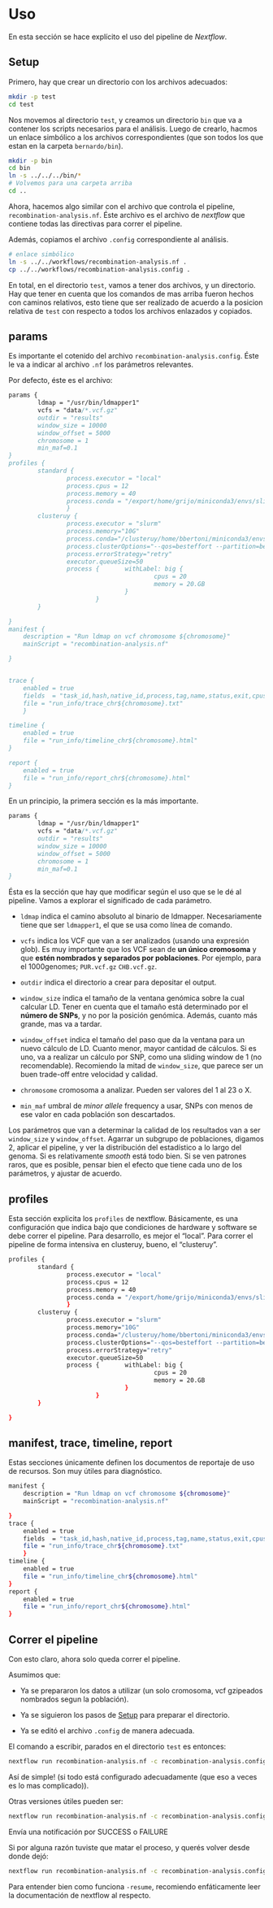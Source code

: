 # Uso

En esta sección se hace explícito el uso del pipeline de _Nextflow_.

## Setup{#setup}

Primero, hay que crear un directorio con los archivos adecuados:

```bash
mkdir -p test
cd test
```

Nos movemos al directorio `test`, y creamos un directorio `bin` que va a contener los scripts necesarios para el análisis. Luego de crearlo, hacmos un enlace simbólico a los archivos correspondientes (que son todos los que estan en la carpeta `bernardo/bin`).


```bash
mkdir -p bin
cd bin
ln -s ../../../bin/*
# Volvemos para una carpeta arriba
cd ..
```

Ahora, hacemos algo similar con el archivo que controla el pipeline,  `recombination-analysis.nf`. Éste archivo es el archivo de _nextflow_ que contiene todas las directivas para correr el pipeline.

Además, copiamos el archivo `.config` correspondiente al análisis.

```bash
# enlace simbólico
ln -s ../../workflows/recombination-analysis.nf .
cp ../../workflows/recombination-analysis.config .
```



En total, en el directorio `test`, vamos a tener dos archivos, y un directorio. Hay que tener en cuenta que los comandos de mas arriba fueron hechos con caminos relativos, esto tiene que ser realizado de acuerdo a la posicion relativa de `test` con respecto a todos los archivos enlazados y copiados.

## params


Es importante el cotenido del archivo `recombination-analysis.config`. Éste le va a indicar al archivo `.nf` los parámetros relevantes.

Por defecto, éste es el archivo:

```css
params {
        ldmap = "/usr/bin/ldmapper1"
        vcfs = "data/*.vcf.gz"
        outdir = "results"
        window_size = 10000
        window_offset = 5000
        chromosome = 1
        min_maf=0.1
}
profiles {
        standard {
                process.executor = "local"
                process.cpus = 12
                process.memory = 40
                process.conda = "/export/home/grijo/miniconda3/envs/slim"
                }
        clusteruy {
                process.executor = "slurm"
                process.memory="10G"
                process.conda="/clusteruy/home/bbertoni/miniconda3/envs/bernardo"
                process.clusterOptions="--qos=besteffort --partition=besteffort"
                process.errorStrategy="retry"
                executor.queueSize=50
                process {       withLabel: big {
                                        cpus = 20
                                        memory = 20.GB
                                }
                        }
        }

}
manifest {
    description = "Run ldmap on vcf chromosome ${chromosome}"
    mainScript = "recombination-analysis.nf"

}


trace {
    enabled = true
    fields  = "task_id,hash,native_id,process,tag,name,status,exit,cpus,start,complete,realtime,%cpu,%mem"
    file = "run_info/trace_chr${chromosome}.txt"
    }

timeline {
    enabled = true
    file = "run_info/timeline_chr${chromosome}.html"
}

report {
    enabled = true
    file = "run_info/report_chr${chromosome}.html"
}

```


En un principio, la primera sección es la más importante. 

```css
params {
        ldmap = "/usr/bin/ldmapper1"
        vcfs = "data/*.vcf.gz"
        outdir = "results"
        window_size = 10000
        window_offset = 5000
        chromosome = 1
        min_maf=0.1
}
```

Ésta es la sección que hay que modificar según el uso que se le dé al pipeline. Vamos a explorar el significado de cada parámetro.

* `ldmap` indica el camino absoluto al binario de ldmapper. Necesariamente tiene que ser `ldmapper1`, el que se usa como línea de comando.

* `vcfs` indica los VCF que van a ser analizados (usando una expresión glob). Es muy importante que los VCF sean de **un único cromosoma** y que **estén nombrados y separados por poblaciones**. Por ejemplo, para el 1000genomes; `PUR.vcf.gz` `CHB.vcf.gz`.

* `outdir` indica el directorio a crear para depositar el output.

* `window_size` indica el tamaño de la ventana genómica sobre la cual calcular LD. Tener en cuenta que el tamaño está determinado por el **número de SNPs**, y no por la posición genómica. Además, cuanto más grande, mas va a tardar.

* `window_offset` indica el tamaño del paso que da la ventana para un nuevo cálculo de LD. Cuanto menor, mayor cantidad de cálculos. Si es uno, va a realizar un cálculo por SNP, como una sliding window de 1 (no recomendable). Recomiendo la mitad de `window_size`, que parece ser un buen trade-off entre velocidad y calidad.

* `chromosome` cromosoma a analizar. Pueden ser valores del 1 al 23 o X.

* `min_maf` umbral de _minor allele_ frequency a usar, SNPs con menos de ese valor en cada población son descartados.



Los parámetros que van a determinar la calidad de los resultados van a ser `window_size` y `window_offset`. Agarrar un subgrupo de poblaciones, digamos 2, aplicar el pipeline, y ver la distribución del estadístico a lo largo del genoma. Si es relativamente *smooth* está todo bien. Si se ven patrones raros, que es posible, pensar bien el efecto que tiene cada uno de los parámetros, y ajustar de acuerdo.




## profiles

Esta sección explicita los `profiles` de nextflow. Básicamente, es una configuración que indica bajo que condiciones de hardware y software se debe correr el pipeline. Para desarrollo, es mejor el "local". Para correr el pipeline de forma intensiva en clusteruy, bueno, el "clusteruy".


```bash
profiles {
        standard {
                process.executor = "local"
                process.cpus = 12
                process.memory = 40
                process.conda = "/export/home/grijo/miniconda3/envs/slim"
                }
        clusteruy {
                process.executor = "slurm"
                process.memory="10G"
                process.conda="/clusteruy/home/bbertoni/miniconda3/envs/bernardo"
                process.clusterOptions="--qos=besteffort --partition=besteffort"
                process.errorStrategy="retry"
                executor.queueSize=50
                process {       withLabel: big {
                                        cpus = 20
                                        memory = 20.GB
                                }
                        }
        }

}


```

## manifest, trace, timeline, report



Estas secciones únicamente definen los documentos de reportaje de uso de recursos. Son muy útiles para diagnóstico.

```bash
manifest {
    description = "Run ldmap on vcf chromosome ${chromosome}"
    mainScript = "recombination-analysis.nf"

}
trace {
    enabled = true
    fields  = "task_id,hash,native_id,process,tag,name,status,exit,cpus,start,complete,realtime,%cpu,%mem"
    file = "run_info/trace_chr${chromosome}.txt"
    }
timeline {
    enabled = true
    file = "run_info/timeline_chr${chromosome}.html"
}
report {
    enabled = true
    file = "run_info/report_chr${chromosome}.html"
}
```


## Correr el pipeline

Con esto claro, ahora solo queda correr el pipeline.

Asumimos que:

* Ya se prepararon los datos a utilizar (un solo cromosoma, vcf gzipeados nombrados segun la población).

* Ya se siguieron los pasos de [Setup](#setup) para preparar el directorio.

* Ya se editó el archivo `.config` de manera adecuada.


El comando a escribir, parados en el directorio `test` es entonces:


```bash
nextflow run recombination-analysis.nf -c recombination-analysis.config -profile clusteruy
```


Así de simple! (si todo está configurado adecuadamente (que eso a veces es lo mas complicado)).


Otras versiones útiles pueden ser:


```bash
nextflow run recombination-analysis.nf -c recombination-analysis.config -profile clusteruy -N tumail@mail.com
```

Envía una notificación por SUCCESS o FAILURE

Si por alguna razón tuviste que matar el proceso, y querés volver desde donde dejó:


```bash
nextflow run recombination-analysis.nf -c recombination-analysis.config -profile clusteruy -resume
```


Para entender bien como funciona `-resume`, recomiendo enfáticamente leer la documentación de nextflow al respecto.


